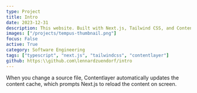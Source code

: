 ```yaml
---
type: Project
title: Intro
date: 2023-12-31
description: This website. Built with Next.js, Tailwind CSS, and Contentlayer. Utilizing shading/ui for the UI components.
images: ["/projects/tempus-thumbnail.png"]
focus: False
active: True
category: Software Engineering
tags: ["typescript", "next.js", "tailwindcss", "contentlayer"]
github: https:\\github.com\lennardzuendorf/intro
---
```


When you change a source file, Contentlayer automatically updates the content cache, which prompts Next.js to reload the content on screen.
